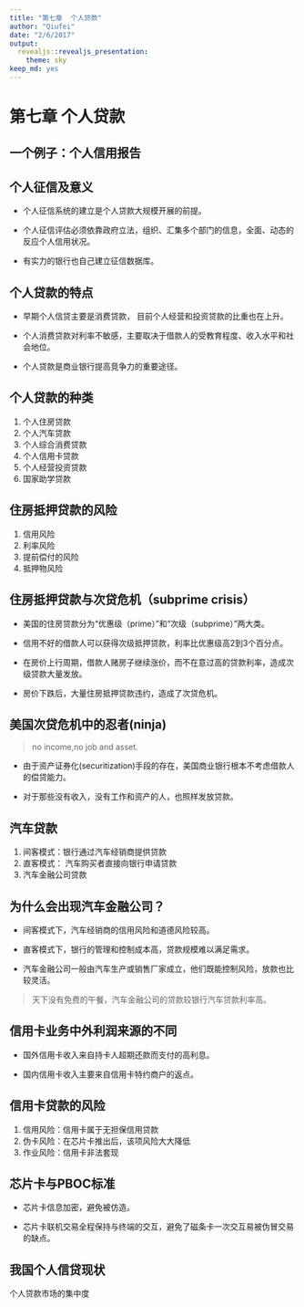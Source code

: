 ```yaml
---
title: "第七章  个人贷款"
author: "Qiufei"
date: "2/6/2017"
output:
  revealjs::revealjs_presentation:
    theme: sky
keep_md: yes
---
```




# 第七章 个人贷款 #

## 一个例子：个人信用报告 ##

## 个人征信及意义 ##

* 个人征信系统的建立是个人贷款大规模开展的前提。

* 个人征信评估必须依靠政府立法，组织、汇集多个部门的信息，全面、动态的反应个人信用状况。

* 有实力的银行也自己建立征信数据库。

## 个人贷款的特点 ##

* 早期个人信贷主要是消费贷款， 目前个人经营和投资贷款的比重也在上升。

* 个人消费贷款对利率不敏感，主要取决于借款人的受教育程度、收入水平和社会地位。

* 个人贷款是商业银行提高竞争力的重要途径。



## 个人贷款的种类 ##
1. 个人住房贷款
2. 个人汽车贷款
3. 个人综合消费贷款
4. 个人信用卡贷款
5. 个人经营投资贷款
6. 国家助学贷款

## 住房抵押贷款的风险 ##

1. 信用风险
2. 利率风险
3. 提前偿付的风险
4. 抵押物风险

## 住房抵押贷款与次贷危机（subprime crisis） ##

* 美国的住房贷款分为“优惠级（prime）”和“次级（subprime）”两大类。

* 信用不好的借款人可以获得次级抵押贷款，利率比优惠级高2到3个百分点。

* 在房价上行周期，借款人赌房子继续涨价，而不在意过高的贷款利率，造成次级贷款大量发放。

* 房价下跌后，大量住房抵押贷款违约，造成了次贷危机。

## 美国次贷危机中的忍者(ninja) ##

> no income,no job and asset.

* 由于资产证券化(securitization)手段的存在，美国商业银行根本不考虑借款人的偿贷能力。

* 对于那些没有收入，没有工作和资产的人，也照样发放贷款。


## 汽车贷款 ##

1. 间客模式：银行通过汽车经销商提供贷款
2. 直客模式： 汽车购买者直接向银行申请贷款
3. 汽车金融公司贷款

## 为什么会出现汽车金融公司？ ##
* 间客模式下，汽车经销商的信用风险和道德风险较高。

* 直客模式下，银行的管理和控制成本高，贷款规模难以满足需求。

* 汽车金融公司一般由汽车生产或销售厂家成立，他们既能控制风险，放款也比较灵活。

> 天下没有免费的午餐，汽车金融公司的贷款较银行汽车贷款利率高。




## 信用卡业务中外利润来源的不同 ##

* 国外信用卡收入来自持卡人超期还款而支付的高利息。

* 国内信用卡收入主要来自信用卡特约商户的返点。

## 信用卡贷款的风险 ##

1. 信用风险：信用卡属于无担保信用贷款
2. 伪卡风险：在芯片卡推出后，该项风险大大降低
3. 作业风险：信用卡非法套现

## 芯片卡与PBOC标准 ##

* 芯片卡信息加密，避免被仿造。

* 芯片卡联机交易全程保持与终端的交互，避免了磁条卡一次交互易被伪冒交易的缺点。

## 我国个人信贷现状 ##

个人贷款市场的集中度

